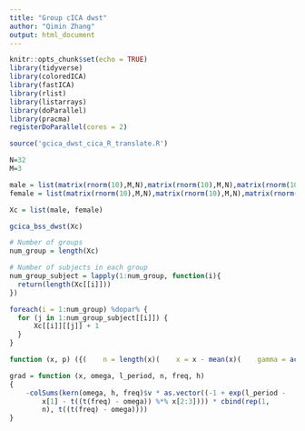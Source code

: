 ```yaml
---
title: "Group cICA dwst"
author: "Qimin Zhang"
output: html_document
---
```


```r
knitr::opts_chunk$set(echo = TRUE)
library(tidyverse)
library(coloredICA)
library(fastICA)
library(rlist)
library(listarrays)
library(doParallel)
library(pracma)
registerDoParallel(cores = 2)
```


```r
source('gcica_dwst_cica_R_translate.R')
```


```r
N=32
M=3

male = list(matrix(rnorm(10),M,N),matrix(rnorm(10),M,N),matrix(rnorm(10),M,N),matrix(rnorm(10),M,N),matrix(rnorm(10),M,N))
female = list(matrix(rnorm(10),M,N),matrix(rnorm(10),M,N),matrix(rnorm(10),M,N))

Xc = list(male, female)

gcica_bss_dwst(Xc)
```


```r
# Number of groups
num_group = length(Xc)

# Number of subjects in each group
num_group_subject = lapply(1:num_group, function(i){
  return(length(Xc[[i]]))
})

foreach(i = 1:num_group) %dopar% {
  for (j in 1:num_group_subject[[i]]) {
      Xc[[i]][[j]] + 1
  }
}  
```

```r
function (x, p) ({(    n = length(x)(    x = x - mean(x)(    gamma = acvf(x, p)(    Gamma = toeplitz(gamma[1:p])(    phi = solve(Gamma, gamma[2:(p + 1)])(    v = gamma[1] - drop(crossprod(gamma[2:(p + 1)], phi))(    V = v * solve(Gamma)(    se.phi = sqrt(1/n * diag(V))(    a = list(phi = phi, theta = 0, sigma2 = NA, aicc = NA, se.phi = se.phi, (        se.theta = 0)(    a = .innovation.update(x, a)(    return(a)(})
```


```r
grad = function (x, omega, l_period, n, freq, h) 
{
    -colSums(kern(omega, h, freq)$v * as.vector((-1 + exp(l_period - 
        x[1] - t((t(freq) - omega)) %*% x[2:3]))) * cbind(rep(1, 
        n), t((t(freq) - omega))))
}
```

